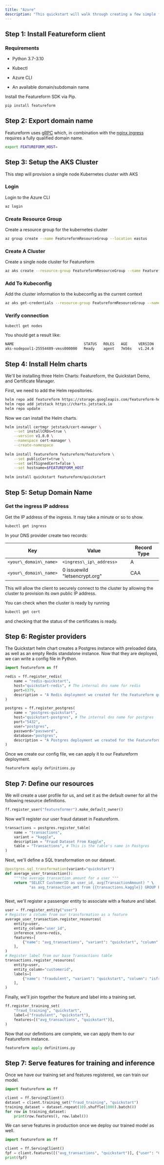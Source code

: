 ```yaml
---
title: "Azure"
description: "This quickstart will walk through creating a few simple features, labels, and a training set using Postgres and Redis. We will use a transaction fraud training set."
---
```


## Step 1: Install Featureform client

### Requirements

* Python 3.7-3.10

* Kubectl

* Azure CLI

* An available domain/subdomain name

Install the Featureform SDK via Pip.

```bash
pip install featureform
```

## Step 2: Export domain name

Featureform uses [gRPC](https://grpc.io/) which, in combination with the [nginx ingress](https://github.com/kubernetes/ingress-nginx) requires a fully qualified domain name.

```bash
export FEATUREFORM_HOST=
```

## Step 3: Setup the AKS Cluster

This step will provision a single node Kubernetes cluster with AKS

### Login

Login to the Azure CLI

```bash
az login
```

### Create Resource Group

Create a resource group for the kubernetes cluster

```bash
az group create --name FeatureformResourceGroup --location eastus
```

### Create A Cluster

Create a single node cluster for Featureform

```bash
az aks create --resource-group FeatureformResourceGroup --name FeatureformAKSCluster --node-count 1 --generate-ssh-keys
```

### Add To Kubeconfig

Add the cluster information to the kubeconfig as the current context

```bash
az aks get-credentials --resource-group FeatureformResourceGroup --name FeatureformAKSCluster
```

### Verify connection

```bash
kubectl get nodes
```

You should get a result like:

```bash
NAME                                STATUS   ROLES   AGE     VERSION
aks-nodepool1-25554489-vmss000000   Ready    agent   7m56s   v1.24.6
```

## Step 4: Install Helm charts

We'll be installing three Helm Charts: Featureform, the Quickstart Demo, and Certificate Manager.

First, we need to add the Helm repositories.

```bash
helm repo add featureform https://storage.googleapis.com/featureform-helm/ 
helm repo add jetstack https://charts.jetstack.io 
helm repo update
```

Now we can install the Helm charts.

```bash
helm install certmgr jetstack/cert-manager \
    --set installCRDs=true \
    --version v1.8.0 \
    --namespace cert-manager \
    --create-namespace
    
helm install featureform featureform/featureform \
    --set publicCert=true \
    --set selfSignedCert=false \
    --set hostname=$FEATUREFORM_HOST
    
helm install quickstart featureform/quickstart
```

## Step 5: Setup Domain Name

### Get the ingress IP address

Get the IP address of the ingress. It may take a minute or so to show.

```bash
kubectl get ingress
```

In your DNS provider create two records:

| Key                  | Value                         | Record Type |
| -------------------- | ----------------------------- | ----------- |
| `<your\_domain\_name>` | `<ingress\_ip\_address>`        | A           |
| `<your\_domain\_name>` | 0 issuewild "letsencrypt.org" | CAA         |

This will allow the client to securely connect to the cluster by allowing the cluster to provision its own public IP address.

You can check when the cluster is ready by running

```bash
kubectl get cert
```

and checking that the status of the certificates is ready.

## Step 6: Register providers

The Quickstart helm chart creates a Postgres instance with preloaded data, as well as an empty Redis standalone instance. Now that they are deployed, we can write a config file in Python.

```py definitions.py
import featureform as ff

redis = ff.register_redis(
    name = "redis-quickstart",
    host="quickstart-redis", # The internal dns name for redis
    port=6379,
    description = "A Redis deployment we created for the Featureform quickstart"
)

postgres = ff.register_postgres(
    name = "postgres-quickstart",
    host="quickstart-postgres", # The internal dns name for postgres
    port="5432",
    user="postgres",
    password="password",
    database="postgres",
    description = "A Postgres deployment we created for the Featureform quickstart"
)
```

Once we create our config file, we can apply it to our Featureform deployment.

```bash
featureform apply definitions.py
```

## Step 7: Define our resources

We will create a user profile for us, and set it as the default owner for all the following resource definitions.

```py definitions.py
ff.register_user("featureformer").make_default_owner()
```

Now we'll register our user fraud dataset in Featureform.

```py definitions.py
transactions = postgres.register_table(
    name = "transactions",
    variant = "kaggle",
    description = "Fraud Dataset From Kaggle",
    table = "Transactions", # This is the table's name in Postgres
)
```

Next, we'll define a SQL transformation on our dataset.

```py definitions.py
@postgres.sql_transformation(variant="quickstart")
def average_user_transaction():
    """the average transaction amount for a user """
    return "SELECT CustomerID as user_id, avg(TransactionAmount) " \
           "as avg_transaction_amt from {{transactions.kaggle}} GROUP BY user_id"
    
```

Next, we'll register a passenger entity to associate with a feature and label.

```py definitions.py
user = ff.register_entity("user")
# Register a column from our transformation as a feature
average_user_transaction.register_resources(
    entity=user,
    entity_column="user_id",
    inference_store=redis,
    features=[
        {"name": "avg_transactions", "variant": "quickstart", "column": "avg_transaction_amt", "type": "float32"},
    ],
)
# Register label from our base Transactions table
transactions.register_resources(
    entity=user,
    entity_column="customerid",
    labels=[
        {"name": "fraudulent", "variant": "quickstart", "column": "isfraud", "type": "bool"},
    ],
)
```

Finally, we'll join together the feature and label into a training set.

```py definitions.py
ff.register_training_set(
    "fraud_training", "quickstart",
    label=("fraudulent", "quickstart"),
    features=[("avg_transactions", "quickstart")],
)
```

Now that our definitions are complete, we can apply them to our Featureform instance.

```py
featureform apply definitions.py
```

## Step 7: Serve features for training and inference

Once we have our training set and features registered, we can train our model.

```py
import featureform as ff

client = ff.ServingClient()
dataset = client.training_set("fraud_training", "quickstart")
training_dataset = dataset.repeat(10).shuffle(1000).batch(8)
for row in training_dataset:
    print(row.features(), row.label())
```

We can serve features in production once we deploy our trained model as well.

```py
import featureform as ff

client = ff.ServingClient()
fpf = client.features([("avg_transactions", "quickstart")], {"user": "C1410926"})
print(fpf)
```
